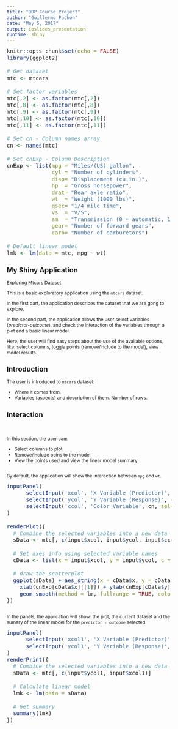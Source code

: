 ```yaml
---
title: "DDP Course Project"
author: "Guillermo Pachon"
date: "May 5, 2017"
output: ioslides_presentation
runtime: shiny
---
```


<style type="text/css">

body, td {
   font-size: 12px;
}
slide.title-slide {
    background-image: url(app_ini.png) !important;
    background-size: contain !important;
    background-repeat: no-repeat !important;
    background-position-x: 100% !important;
}
code.r{
  font-size: 14px;
  line-height: 18px;
}
pre {
  font-size: 14px;
  line-height: 18px;
}
article p {
  text-align: justify;
}
.selectize-dropdown, .selectize-input, .selectize-input input {
    line-height: normal !important;
    font-size: 14px !important;
}
.form-group {
    margin-bottom: 0;
}
</style>

```r
knitr::opts_chunk$set(echo = FALSE)
library(ggplot2)

# Get dataset
mtc <- mtcars

# Set factor variables
mtc[,2] <- as.factor(mtc[,2])
mtc[,8] <- as.factor(mtc[,8])
mtc[,9] <- as.factor(mtc[,9])
mtc[,10] <- as.factor(mtc[,10])
mtc[,11] <- as.factor(mtc[,11])

# Set cn - Column names array
cn <- names(mtc)

# Set cnExp - Column Description
cnExp <- list(mpg = "Miles/(US) gallon",
              cyl = "Number of cylinders",
              disp= "Displacement (cu.in.)",
              hp  = "Gross horsepower",
              drat= "Rear axle ratio",
              wt  = "Weight (1000 lbs)",
              qsec= "1/4 mile time",
              vs  = "V/S",
              am  = "Transmission (0 = automatic, 1 = manual)",
              gear= "Number of forward gears",
              carb= "Number of carburetors")

# Default linear model
lmk <- lm(data = mtc, mpg ~ wt)
```

## My Shiny Application

[Exploring Mtcars Dataset](https://guillermopachon.shinyapps.io/DDP_CourseProject/)

This is a basic exploratory application using the `mtcars` dataset.

In the first part, the application describes the dataset that we are gong to explore.

In the second part, the application allows the user select variables (*predictor-outcome*), and check the interaction of the variables through a plot and a basic linear model.

Here, the user will find easy steps about the use of the available options, like: select columns, toggle points (remove/include to the model), view model results.

## Introduction

The user is introduced to `mtcars` dataset:

- Where it comes from.
- Variables (aspects) and description of them. Number of rows.

<h2 style="margin-bottom: 45px;">Interaction</h2>

In this section,  the user can:

- Select columns to plot.
- Remove/include poins to the model.
- View the points used and view the linear model summary.

##
By default, the application will show the interaction between `mpg` and `wt`.

```r
inputPanel(
      selectInput('xcol', 'X Variable (Predictor)', cn, selected=cn[6]),
      selectInput('ycol', 'Y Variable (Response)', cn, selected=cn[1]),
      selectInput('ccol', 'Color Variable', cn, selected=cn[2])
)

renderPlot({
  # Combine the selected variables into a new data frame
  sData <- mtc[, c(input$xcol, input$ycol, input$ccol)]

  # Set axes info using selected variable names
  cData <- list(x = input$xcol, y = input$ycol, c = input$ccol)
  
  # draw the scatterplot
  ggplot(sData) + aes_string(x = cData$x, y = cData$y, color = cData$c) + geom_point() +
    xlab(cnExp[cData$x][[1]]) + ylab(cnExp[cData$y][[1]]) +
    geom_smooth(method = lm, fullrange = TRUE, color = "black")
})
```

##

In the panels, the application will show: the plot, the current dataset and the sumary of the linear model for the  `predictor - outcome` selected.

```r
inputPanel(
      selectInput('xcol1', 'X Variable (Predictor)', cn, selected=cn[6]),
      selectInput('ycol1', 'Y Variable (Response)', cn[c(1,3,4,5,6,7)], selected=cn[1])
)
renderPrint({
  # Combine the selected variables into a new data frame
  sData <- mtc[, c(input$ycol1, input$xcol1)]

  # Calculate linear model
  lmk <- lm(data = sData)
  
  # Get summary
  summary(lmk)
})
```


